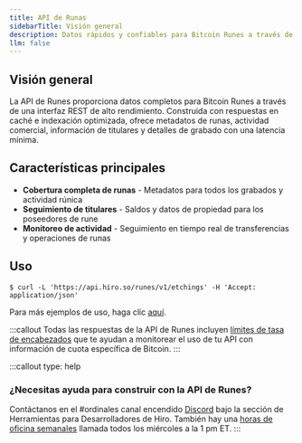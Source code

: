 ```yaml
---
title: API de Runas
sidebarTitle: Visión general
description: Datos rápidos y confiables para Bitcoin Runes a través de REST.
llm: false
---
```

## Visión general

La API de Runes proporciona datos completos para Bitcoin Runes a través de una interfaz REST de alto rendimiento. Construida con respuestas en caché e indexación optimizada, ofrece metadatos de runas, actividad comercial, información de titulares y detalles de grabado con una latencia mínima.

## Características principales

* **Cobertura completa de runas** - Metadatos para todos los grabados y actividad rúnica
* **Seguimiento de titulares** - Saldos y datos de propiedad para los poseedores de rune
* **Monitoreo de actividad** - Seguimiento en tiempo real de transferencias y operaciones de runas

## Uso

```terminal
$ curl -L 'https://api.hiro.so/runes/v1/etchings' -H 'Accept: application/json'
```

Para más ejemplos de uso, haga clic [aquí](/apis/runes-api/usage).

:::callout
Todas las respuestas de la API de Runes incluyen [límites de tasa de encabezados](/resources/guides/response-headers) que te ayudan a monitorear el uso de tu API con información de cuota específica de Bitcoin.
:::

:::callout
type: help

### ¿Necesitas ayuda para construir con la API de Runes?

Contáctanos en el <span className="font-bold">#ordinales</span> canal encendido [Discord](https://stacks.chat/) bajo la sección de Herramientas para Desarrolladores de Hiro. También hay una [horas de oficina semanales](https://www.addevent.com/event/kI22007085) llamada todos los miércoles a la 1 pm ET.
:::
